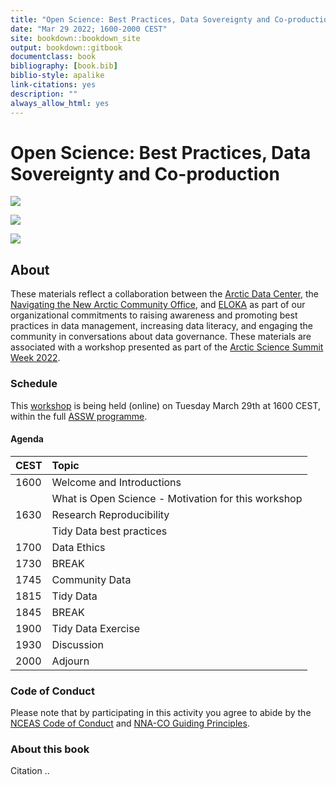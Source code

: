 ```yaml
--- 
title: "Open Science: Best Practices, Data Sovereignty and Co-production"
date: "Mar 29 2022; 1600-2000 CEST"
site: bookdown::bookdown_site
output: bookdown::gitbook
documentclass: book
bibliography: [book.bib]
biblio-style: apalike
link-citations: yes
description: ""
always_allow_html: yes
---
```


# Open Science: Best Practices, Data Sovereignty and Co-production {-#reproducible-research-techniques-for-synthesis}

![](images/arctic-data-center.png)

![](images/nna_alpha_logo_0.png)

![](images/eloka_logo_updated_0.png)

## About

These materials reflect a collaboration between the [Arctic Data Center](https://arcticdata.io), the [Navigating the New Arctic Community Office](https://nna-co.org), and [ELOKA](https://eloka-arctic.org) as part of our organizational commitments to raising awareness and promoting best practices in data management, increasing data literacy, and engaging the community in conversations about data governance. These materials are associated with a workshop presented as part of the [Arctic Science Summit Week 2022](https://www.assw.info).

### Schedule

This [workshop](https://assw.info/sessions/open-science-best-practices-data-sovereignty-and-co-production) is being held (online) on Tuesday March 29th at 1600 CEST, within the full [ASSW programme](https://assw.info/programme/assw-2022-full-programme). 

#### Agenda {-}

|CEST|Topic|
|:---|:--------------------------|
|1600|Welcome and Introductions|
||What is Open Science - Motivation for this workshop|
|1630|Research Reproducibility|
||Tidy Data best practices|
|1700|Data Ethics|
|1730|BREAK|
|1745|Community Data|
|1815|Tidy Data |
|1845|BREAK|
|1900|Tidy Data Exercise|
|1930|Discussion|
|2000|Adjourn|


### Code of Conduct

Please note that by participating in this activity you agree to abide by the [NCEAS Code of Conduct](https://www.nceas.ucsb.edu/sites/default/files/2021-11/NCEAS_Code-of-Conduct_Nov2021_0.pdf) and [NNA-CO Guiding Principles](https://nna-co.org/guiding-principles). 


### About this book

Citation ..
